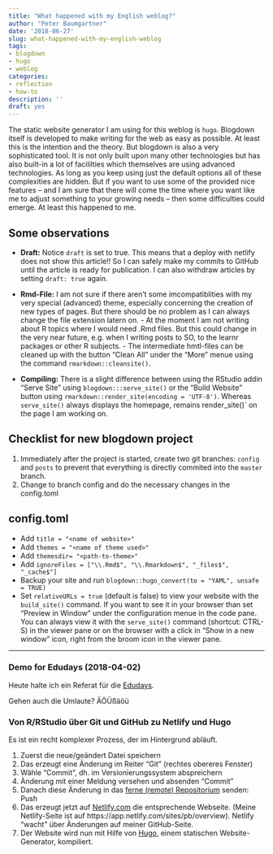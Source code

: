 ```yaml
---
title: "What happened with my English weblog?"
author: "Peter Baumgartner"
date: '2018-06-27'
slug: what-happened-with-my-english-weblog
tags:
- blogdown
- hugo
- weblog
categories:
- reflection
- how-to
description: ''
draft: yes
---
```


The static website generator I am using for this weblog is `hugo`. Blogdown itself is developed to make writing for the web as easy as possible. At least this is the intention and the theory. But blogdown is also a very sophisticated tool. It is not only built upon many other technologies but has also built-in a lot of facililties which themselves are using advanced technologies. As long as you keep using just the default options all of these complexities are hidden. But if you want to use some of the provided nice features -- and I am sure that there will come the time where you want like me to adjust something to your growing needs -- then some difficulties could emerge. At least this happened to me.

## Some observations

+ **Draft:** Notice `draft` is set to true. This means that a deploy with netlify does not show this article!! So I can safely make my commits to GitHub until the article is ready for publication. I can also withdraw articles by setting `draft: true` again.

+ **Rmd-File:** I am not sure if there aren't some imcompatiblities with my very special (advanced) theme, especially concerning the creation of new types of pages. But there should be no problem as I can always change the file extension latern on. 
        - At the moment I am not writing about R topics where I would need .Rmd files. But this could change in the very near future, e.g. when I writing posts to SO, to the learnr packages or other R subjects. 
        - The intermediate hmtl-files can be cleaned up with the button "Clean All" under the "More" menue using the command `rmarkdown::cleansite()`.

+ **Compiling:** There is a slight difference between using the RStudio addin "Serve Site" using `blogdown:::serve_site()` or the "Build Website" button using `rmarkdown::render_site(encoding = 'UTF-8')`. Whereas `serve_site()` always displays the homepage, remains render_site()` on the page I am working on.

## Checklist for new blogdown project

1. Immediately after the project is started, create two git branches: `config` and `posts` to prevent that everything is directly commited into the `master` branch.
2. Change to branch config and do the necessary changes in the config.toml


## config.toml

+ Add `title = "<name of website>"`
+ Add `themes = "<name of theme used>"`
+ Add `themesdir= "<path-to-theme>"`
+ Add `ignoreFiles = ["\\.Rmd$", "\\.Rmarkdown$", "_files$", "_cache$"]`
+ Backup your site and run `blogdown::hugo_convert(to = "YAML", unsafe = TRUE)`
+ Set `relativeURLs = true` (default is false) to view your website with the `build_site()` command. If you want to see it in your browser than set "Preview in Window" under the configuration menue in the code pane. You can always view it with the `serve_site()` command (shortcut: CTRL-S) in the viewer pane or on the browser with a click in "Show in a new window" icon, right from the broom icon in the viewer pane.

***

### Demo for Edudays (2018-04-02)

Heute halte ich ein Referat für die [Edudays](http://www.edudays.at).

Gehen auch die Umlaute? ÄÖÜßäöü

### Von R/RStudio über Git und GitHub zu Netlify und Hugo

Es ist ein recht komplexer Prozess, der im Hintergrund abläuft.

1. Zuerst die neue/geändert Datei speichern
2. Das erzeugt eine Änderung im Reiter "Git" (rechtes obereres Fenster)
3. Wähle "Commit", dh. im Versionierungssystem abspreichern
4. Änderung mit einer Meldung versehen und absenden "Commit"
5. Danach diese Änderung in das [ferne (remote) Repositorium](https://github.com/petzi53/weblog2-new) senden: Push
6. Das erzeugt jetzt auf [Netlify.com](https://netlify.com) die entsprechende Webseite. (Meine Netlify-Seite ist auf https://app.netlify.com/sites/pb/overview). Netlify "wacht" über Änderungen auf meiner GitHub-Seite.
7. Der Website wird nun mit Hilfe von [Hugo](https://gohugo.io/), einem statischen Website-Generator, kompiliert.

